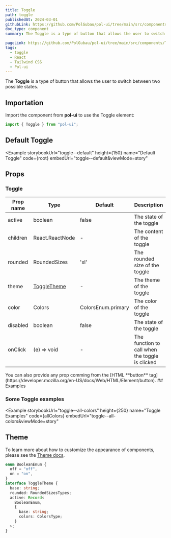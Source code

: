 ```yaml
---
title: Toggle
path: toggle
publishedAt: 2024-03-01
githubLink: https://github.com/PolGubau/pol-ui/tree/main/src/components/Toggle
doc_type: component
summary: The Toggle is a type of button that allows the user to switch between two possible states.

pageLink: https://github.com/PolGubau/pol-ui/tree/main/src/components/Toggle
tags:
  - toggle
  - React
  - Tailwind CSS
  - Pol-ui
---
```




The **Toggle** is a type of button that allows the user to switch between two possible states.

## Importation

Import the component from **pol-ui** to use the Toggle element:

```jsx
import { Toggle } from "pol-ui";
```

## Default Toggle

<Example
  storybookUrl="toggle--default"
  height={150}
  name="Default Toggle"
  code={root}
  embedUrl="toggle--default&viewMode=story"
>
  <RootCode />
</Example>

## Props

### Toggle

| Prop name | Type                  | Default            | Description                                     |
| --------- | --------------------- | ------------------ | ----------------------------------------------- |
| active    | boolean               | false              | The state of the toggle                         |
| children  | React.ReactNode       | -                  | The content of the toggle                       |
| rounded   | RoundedSizes          | 'xl'               | The rounded size of the toggle                  |
| theme     | [ToggleTheme](#theme) | -                  | The theme of the toggle                         |
| color     | Colors                | ColorsEnum.primary | The color of the toggle                         |
| disabled  | boolean               | false              | The state of the toggle                         |
| onClick   | (e) => void           | -                  | The function to call when the toggle is clicked |

<Callout emoji="💡">
  You can also provide any prop comming from the [HTML **button**
  tag](https://developer.mozilla.org/en-US/docs/Web/HTML/Element/button).
</Callout>
## Examples

### Some Toggle examples

<Example
  storybookUrl="toggle--all-colors"
  height={250}
  name="Toggle Examples"
  code={allColors}
  embedUrl="toggle--all-colors&viewMode=story"
>
  <AllColorsCode />
</Example>

## Theme

To learn more about how to customize the appearance of components, please see the [Theme docs](/docs/theme).

```ts
enum BooleanEnum {
  off = "off",
  on = "on",
}
interface ToggleTheme {
  base: string;
  rounded: RoundedSizesTypes;
  active: Record<
    BooleanEnum,
    {
      base: string;
      colors: ColorsType;
    }
  >;
}
```
